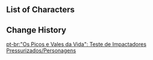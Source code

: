 {{Event Tabs
|subpage1 = Characters
}}
==List of Characters==
{{Trial Character/Event/Header}}
{{Trial Character/Event
|character_name = Hu Tao
|character_level = 80
|constellation = 0
|weapon_name = Dragon's Bane
|weapon_level = 80
|refinement = 1
|artifact_flower = Witch's Flower of Blaze
|artifact_feather = Witch's Ever-Burning Plume
|artifact_sands = Witch's End Time
|artifact_goblet = Witch's Heart Flames
|artifact_circlet = Witch's Scorching Hat
|artifact_level = 20
|set1 = Crimson Witch of Flames
|set1_piece_bonus = 4
|normal_attack_talent = 8
|elemental_skill_talent = 8
|elemental_burst_talent = 8
|hp = 28,219
|atk = 989
|def = 916
|em = 306
|crit_rate = 57.1%
|crit_dmg = 120.7%
|er = 135.0%
|pyro_dmg = 61.6%
}}
{{Trial Character/Event
|character_name = Kaedehara Kazuha
|character_level = 80
|constellation = 0
|weapon_name = Sacrificial Sword
|weapon_level = 80
|refinement = 1
|artifact_flower = In Remembrance of Viridescent Fields
|artifact_feather = Viridescent Arrow Feather
|artifact_sands = Viridescent Venerer's Determination
|artifact_goblet = Viridescent Venerer's Vessel
|artifact_circlet = Viridescent Venerer's Diadem
|artifact_level = 20
|set1 = Viridescent Venerer
|set1_piece_bonus = 4
|normal_attack_talent = 8
|elemental_skill_talent = 8
|elemental_burst_talent = 8
|hp = 19,675
|atk = 1,183
|def = 847
|em = 564
|crit_rate = 26.0%
|crit_dmg = 91.9%
|er = 190.8%
|anemo_dmg = 61.6%
}}
{{Trial Character/Event
|character_name = Lyney
|character_level = 80
|constellation = 0
|weapon_name = Royal Bow
|weapon_level = 80
|refinement = 1
|artifact_flower = Hunter's Brooch
|artifact_feather = Masterpiece's Overture
|artifact_sands = Moment of Judgment
|artifact_goblet = Forgotten Vessel
|artifact_circlet = Veteran's Visage
|artifact_level = 20
|set1 = Marechaussee Hunter
|set1_piece_bonus = 4
|normal_attack_talent = 8
|elemental_skill_talent = 8
|elemental_burst_talent = 8
|hp = 17,407
|atk = 1,875
|def = 579
|em = 105
|crit_rate = 71.5%
|crit_dmg = 91.9%
|er = 135.0%
|pyro_dmg = 61.6%
}}
{{Trial Character/Event
|character_name = Nahida
|character_level = 80
|constellation = 0
|weapon_name = Wandering Evenstar
|weapon_level = 80
|refinement = 1
|artifact_flower = Labyrinth Wayfarer
|artifact_feather = Scholar of Vines
|artifact_sands = A Time of Insight
|artifact_goblet = Lamp of the Lost
|artifact_circlet = Laurel Coronet
|artifact_level = 20
|set1 = Deepwood Memories
|set1_piece_bonus = 4
|normal_attack_talent = 8
|elemental_skill_talent = 8
|elemental_burst_talent = 8
|hp = 16,762
|atk = 1,412
|def = 671
|em = 715
|crit_rate = 26.0%
|crit_dmg = 91.9%
|er = 135.0%
|dendro_dmg = 61.6%
}}
{{Trial Character/Event
|character_name = Neuvillette
|character_level = 80
|constellation = 0
|weapon_name = Sacrificial Jade
|weapon_level = 80
|refinement = 1
|artifact_flower = Hunter's Brooch 
|artifact_feather = Masterpiece's Overture 
|artifact_sands = Moment of Judgment 
|artifact_goblet = Forgotten Vessel 
|artifact_circlet = Veteran's Visage 
|artifact_level = 20
|set1 = Marechaussee Hunter
|set1_piece_bonus = 4
|normal_attack_talent = 8
|elemental_skill_talent = 8
|elemental_burst_talent = 8
|hp =27,030 
|atk =1,093 
|def =617 
|em =105 
|crit_rate =59.5% 
|crit_dmg =182.9% 
|er =135.0% 
|hydro_dmg=76.6%
}}
{{Trial Character/Event
|character_name = Shenhe
|character_level = 80
|constellation = 0
|weapon_name = Favonius Lance
|weapon_level = 80
|refinement = 1
|artifact_flower = Gladiator's Nostalgia
|artifact_feather = Shaft of Remembrance
|artifact_sands = Gladiator's Longing
|artifact_goblet = Hopeful Heart
|artifact_circlet = Gladiator's Triumphus
|artifact_level = 20
|set1 = Gladiator's Finale
|set1_piece_bonus = 2
|set2 = Shimenawa's Reminiscence
|set2_piece_bonus = 2
|normal_attack_talent = 8
|elemental_skill_talent = 8
|elemental_burst_talent = 8
|hp = 19,329
|atk = 2,454
|def = 870
|em = 105
|crit_rate = 26.0%
|crit_dmg = 91.9%
|er = 214.7%
}}
{{Trial Character/Event
|character_name = Venti
|character_level = 80
|constellation = 0
|weapon_name = The Stringless
|weapon_level = 80
|refinement = 1
|artifact_flower = In Remembrance of Viridescent Fields
|artifact_feather = Viridescent Arrow Feather
|artifact_sands = Viridescent Venerer's Determination
|artifact_goblet = Viridescent Venerer's Vessel
|artifact_circlet = Viridescent Venerer's Diadem
|artifact_level = 20
|set1 = Viridescent Venerer
|set1_piece_bonus = 4
|normal_attack_talent = 8
|elemental_skill_talent = 8
|elemental_burst_talent = 8
|hp = 16,929
|atk = 1,573
|def = 709
|em = 256
|crit_rate = 57.1%
|crit_dmg = 91.9%
|er = 159.0%
|anemo_dmg = 61.6%
}}
{{Trial Character/Event
|character_name = Wriothesley
|character_level = 80
|constellation = 0
|weapon_name = Solar Pearl
|weapon_level = 80
|refinement = 1
|artifact_flower = Hunter's Brooch
|artifact_feather = Masterpiece's Overture
|artifact_sands = Moment of Judgment
|artifact_goblet = Forgotten Vessel
|artifact_circlet = Veteran's Visage
|artifact_level = 20
|set1 = Marechaussee Hunter
|set1_piece_bonus = 4
|normal_attack_talent = 8
|elemental_skill_talent = 8
|elemental_burst_talent = 8
|hp = 19,914
|atk = 1,590
|def = 803
|em = 105
|crit_rate = 51.1%
|crit_dmg = 182.9%
|er = 135.0%
|cryo_dmg = 46.6%
}}
{{Trial Character/Event
|character_name = Yelan
|character_level = 80
|constellation = 0
|weapon_name = Sacrificial Bow
|weapon_level = 80
|refinement = 1
|artifact_flower = Magnificent Tsuba
|artifact_feather = Sundered Feather
|artifact_sands = Storm Cage
|artifact_goblet = Scarlet Vessel
|artifact_circlet = Ornate Kabuto
|artifact_level = 20
|set1 = Emblem of Severed Fate
|set1_piece_bonus = 4
|normal_attack_talent = 8
|elemental_skill_talent = 8
|elemental_burst_talent = 8
<!-- Note: this value DOES subtract off the 18% HP gain from Yelan's passive -->
|hp = 26,691
|atk = 1,240
|def = 589
|em = 105
|crit_rate = 71.5%
|crit_dmg = 91.9%
|er = 234.7%
}}
{{Trial Character/Event
|character_name = Zhongli
|character_level = 80
|constellation = 0
|weapon_name = Favonius Lance
|weapon_level = 80
|refinement = 1
|artifact_flower = Flower of Accolades
|artifact_feather = Ceremonial War-Plume
|artifact_sands = Orichalceous Time-Dial
|artifact_goblet = Noble's Pledging Vessel
|artifact_circlet = General's Ancient Helm
|artifact_level = 20
|set1 = Tenacity of the Millelith
|set1_piece_bonus = 4
|normal_attack_talent = 8
|elemental_skill_talent = 8
|elemental_burst_talent = 8
|hp = 41,707
|atk = 1,247
|def = 778
|em = 105
|crit_rate = 26.0%
|crit_dmg = 91.9%
|er = 162.9%
|anemo_dmg = 21.6%
}}
{{Trial Character/Event/Footer}}

==Change History==
{{Change History|4.1}}

[[pt-br:"Os Picos e Vales da Vida": Teste de Impactadores Pressurizados/Personagens]]
